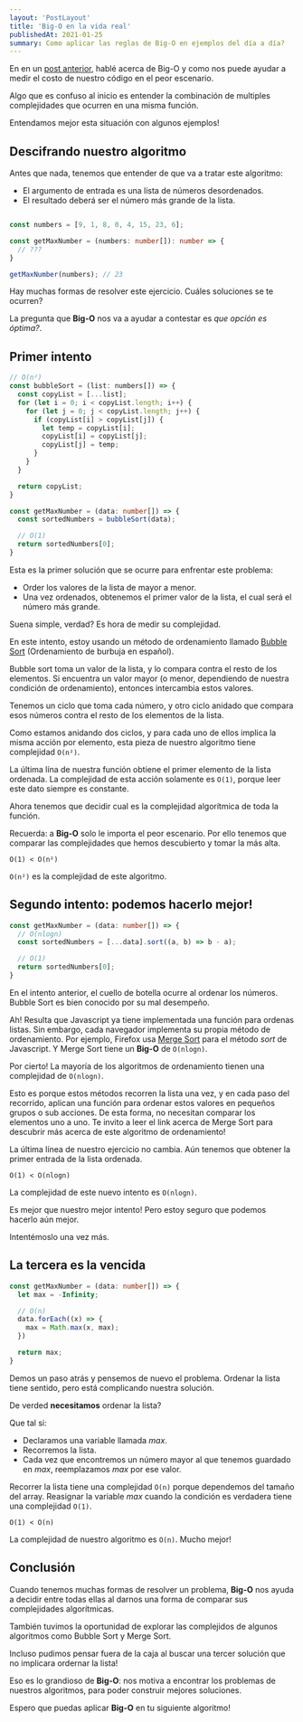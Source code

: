 ```yaml
---
layout: 'PostLayout'
title: 'Big-O en la vida real'
publishedAt: 2021-01-25
summary: Como aplicar las reglas de Big-O en ejemplos del día a día?
---
```


En en un [post anterior](/es/blog/big-o-notation), hablé acerca de Big-O y como nos puede ayudar a medir el costo de nuestro código en el peor escenario.

Algo que es confuso al inicio es entender la combinación  de multiples complejidades que ocurren en una misma función.

Entendamos mejor esta situación con algunos ejemplos!

## Descifrando nuestro algoritmo

Antes que nada, tenemos que entender de que va a tratar este algoritmo:

- El argumento de entrada es una lista de números desordenados.
- El resultado deberá ser el número más grande de la lista.

```typescript

const numbers = [9, 1, 8, 0, 4, 15, 23, 6];

const getMaxNumber = (numbers: number[]): number => {
  // ???
}

getMaxNumber(numbers); // 23
```

Hay muchas formas de resolver este ejercicio. Cuáles soluciones se te ocurren?

La pregunta que **Big-O** nos va a ayudar a contestar es *que opción es óptima?*.

## Primer intento
```typescript
// O(n²)
const bubbleSort = (list: numbers[]) => {
  const copyList = [...list];
  for (let i = 0; i < copyList.length; i++) {
    for (let j = 0; j < copyList.length; j++) {
      if (copyList[i] > copyList[j]) {
        let temp = copyList[i];
        copyList[i] = copyList[j];
        copyList[j] = temp;
      }
    }
  }

  return copyList;
}

const getMaxNumber = (data: number[]) => {
  const sortedNumbers = bubbleSort(data);

  // O(1)
  return sortedNumbers[0];
}
```

Esta es la primer solución que se ocurre para enfrentar este problema:
- Order los valores de la lista de mayor a menor.
- Una vez ordenados, obtenemos el primer valor de la lista, el cual será el número más grande.

Suena simple, verdad? Es hora de medir su complejidad.

En este intento, estoy usando un método de ordenamiento llamado [Bubble Sort](https://medium.com/basecs/bubbling-up-with-bubble-sorts-3df5ac88e592) (Ordenamiento de burbuja en español).

Bubble sort toma un valor de la lista, y lo compara contra el resto de los elementos. Si encuentra un valor mayor (o menor, dependiendo de nuestra condición de ordenamiento), entonces
intercambia estos valores.

Tenemos un ciclo que toma cada número, y otro ciclo anidado que compara esos números contra el resto de los elementos de la lista.

Como estamos anidando dos ciclos, y para cada uno de ellos implica la misma acción por elemento, esta pieza de nuestro algoritmo tiene complejidad `O(n²)`.

La última lína de nuestra función obtiene el primer elemento de la lista ordenada. La complejidad de esta acción solamente es `O(1)`, porque leer este dato siempre es constante.

Ahora tenemos que decidir cual es la complejidad algorítmica de toda la función.

Recuerda: a **Big-O** solo le importa el peor escenario. Por ello tenemos que comparar las complejidades que hemos descubierto y tomar la más alta.

`O(1) < O(n²)`

`O(n²)` es la complejidad de este algoritmo.

## Segundo intento: podemos hacerlo mejor!

```typescript
const getMaxNumber = (data: number[]) => {
  // O(nlogn)
  const sortedNumbers = [...data].sort((a, b) => b - a);

  // O(1)
  return sortedNumbers[0];
}
```
En el intento anterior, el cuello de botella ocurre al ordenar los números. Bubble Sort es bien conocido por su mal desempeño.

Ah! Resulta que Javascript ya tiene implementada una función para ordenas listas. Sin embargo, cada navegador implementa su propia método de ordenamiento.
Por ejemplo, Firefox usa [Merge Sort](https://medium.com/basecs/making-sense-of-merge-sort-part-1-49649a143478) para el método *sort* de Javascript.
Y Merge Sort tiene un **Big-O** de `O(nlogn)`.

Por cierto! La mayoría de los algoritmos de ordenamiento tienen una complejidad de `O(nlogn)`.

Esto es porque estos métodos recorren la lista una vez, y en cada paso del recorrido, aplican una función para ordenar estos valores en pequeños grupos o sub acciones.
De esta forma, no necesitan comparar los elementos uno a uno. Te invito a leer el link acerca de Merge Sort para descubrir más acerca de este algoritmo de ordenamiento!

La última línea de nuestro ejercicio no cambia. Aún tenemos que obtener la primer entrada de la lista ordenada.

`O(1) < O(nlogn)`

La complejidad de este nuevo intento es `O(nlogn)`.

Es mejor que nuestro mejor intento! Pero estoy seguro que podemos hacerlo aún mejor.

Intentémoslo una vez más.

## La tercera es la vencida

```typescript
const getMaxNumber = (data: number[]) => {
  let max = -Infinity;

  // O(n)
  data.forEach((x) => {
    max = Math.max(x, max);
  })

  return max;
}
```

Demos un paso atrás y pensemos de nuevo el problema. Ordenar la lista tiene sentido, pero está complicando nuestra solución.

De verded **necesitamos** ordenar la lista?

Que tal si:
- Declaramos una variable llamada *max*.
- Recorremos la lista.
- Cada vez que encontremos un número mayor al que tenemos guardado en *max*, reemplazamos *max* por ese valor.

Recorrer la lista tiene una complejidad `O(n)` porque dependemos del tamaño del array.
Reasignar la variable *max* cuando la condición es verdadera tiene una complejidad `O(1)`.

`O(1) < O(n)`

La complejidad de nuestro algoritmo es `O(n)`. Mucho mejor!

## Conclusión

Cuando tenemos muchas formas de resolver un problema, **Big-O** nos ayuda a decidir entre todas ellas al darnos una forma de comparar sus complejidades algorítmicas.

También tuvimos la oportunidad de explorar las complejidos de algunos algoritmos como Bubble Sort y Merge Sort.

Incluso pudimos pensar fuera de la caja al buscar una tercer solución que no implicara ordernar la lista!

Eso es lo grandioso de **Big-O**: nos motiva a encontrar los problemas de nuestros algoritmos, para poder construir mejores soluciones.

Espero que puedas aplicar **Big-O** en tu siguiente algoritmo!
